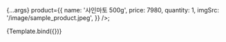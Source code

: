 

<Meta
  title="order/components/OrderProduct"
  component={OrderProduct}
/>

  {...args}
  product={{
    name: '샤인마토 500g',
    price: 7980,
    quantity: 1,
    imgSrc: '/image/sample_product.jpeg',
  }}
/>;

<Canvas>
  <Story
    name="샤인마토 샘플"
    argTypes={{
      onClick: { action: 'clicked' },
    }}
  >
    {Template.bind({})}
  </Story>
</Canvas>
